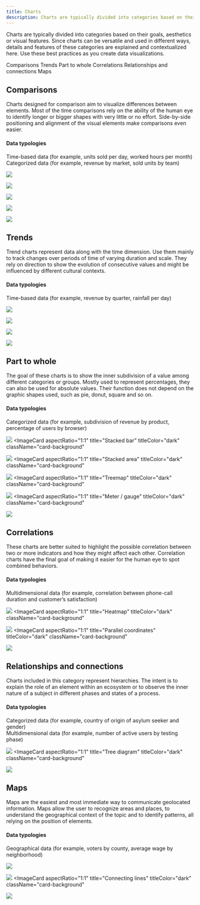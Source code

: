 ```yaml
---
title: Charts
description: Charts are typically divided into categories based on their goals, aesthetics or visual features. Since charts can be versatile and used in different ways, details and features of these categories are explained and contextualized here. Use these best practices as you create data visualizations.
---
```



<PageDescription>

Charts are typically divided into categories based on their goals, aesthetics or visual features. Since charts can be versatile and used in different ways, details and features of these categories are explained and contextualized here. Use these best practices as you create data visualizations.
</PageDescription>

<AnchorLinks>
  <AnchorLink>Comparisons</AnchorLink>
  <AnchorLink>Trends</AnchorLink>
  <AnchorLink>Part to whole</AnchorLink>
  <AnchorLink>Correlations</AnchorLink>
  <AnchorLink>Relationships and connections</AnchorLink>
  <AnchorLink>Maps</AnchorLink>
</AnchorLinks>

## Comparisons

Charts designed for comparison aim to visualize differences between elements. Most of the time comparisons rely on the ability of the human eye to identify longer or bigger shapes with very little or no effort. Side-by-side positioning and alignment of the visual elements make comparisons even easier.

#### Data typologies
Time-based data (for example, units sold per day, worked hours per month)<br/>
Categorized data (for example, revenue by market, sold units by team)

<Row className="image-card-group chart-page">
<Column colMd={3} colLg={3} noGutterSm className="homepage--no-gutter">
<ImageCard
  aspectRatio="1:1"
  title="Bar chart"
  titleColor="dark"
  className="card-background"
>

![](/images/charts/Comparisons/Bar_chart.svg)
</ImageCard>
</Column>

<Column colMd={3} colLg={3} noGutterSm className="homepage--no-gutter">
<ImageCard
  aspectRatio="1:1"
  title="Grouped bar"
  titleColor="dark"
  className="card-background"
>

![](/images/charts/Comparisons/Grouped_bar.svg)

</ImageCard>
</Column>
<Column colMd={3} colLg={3} noGutterSm className="homepage--no-gutter">
<ImageCard
  aspectRatio="1:1"
  title="Bubble chart"
  titleColor="dark"
  className="card-background"
>

![](/images/charts/Comparisons/Bubble_chart.svg)

</ImageCard>
</Column>
<Column colMd={3} colLg={3} noGutterSm className="homepage--no-gutter">
<ImageCard
  aspectRatio="1:1"
  title="Radar chart"
  titleColor="dark"
  className="card-background"
>

![](/images/charts/Comparisons/Radar_chart.svg)

</ImageCard>
</Column>
<Column colMd={3} colLg={3} noGutterSm className="homepage--no-gutter">
<ImageCard
  aspectRatio="1:1"
  title="Horizontal bar chart"
  titleColor="dark"
  className="card-background"
>

![](/images/charts/Comparisons/Horizontal_bar.svg)

</ImageCard>
</Column>
</Row>


## Trends

Trend charts represent data along with the time dimension. Use them mainly to track changes over periods of time of varying duration and scale. They rely on direction to show the evolution of consecutive values and might be influenced by different cultural contexts.

#### Data typologies

Time-based data (for example, revenue by quarter, rainfall per day)

<Row className="image-card-group chart-page">
<Column colMd={3} colLg={3} noGutterSm className="homepage--no-gutter">
<ImageCard
  aspectRatio="1:1"
  title="Line chart"
  titleColor="dark"
  className="card-background"
>

![](/images/charts/Trends/Line_chart.svg)
</ImageCard>
</Column>

<Column colMd={3} colLg={3} noGutterSm className="homepage--no-gutter">
<ImageCard
  aspectRatio="1:1"
  title="Area chart"
  titleColor="dark"
  className="card-background"
>

![](/images/charts/Trends/Area_chart.svg)

</ImageCard>
</Column>
<Column colMd={3} colLg={3} noGutterSm className="homepage--no-gutter">
<ImageCard
  aspectRatio="1:1"
  title="Histogram"
  titleColor="dark"
  className="card-background"
>

![](/images/charts/Trends/Histogram.svg)

</ImageCard>
</Column>
<Column colMd={3} colLg={3} noGutterSm className="homepage--no-gutter">
<ImageCard
  aspectRatio="1:1"
  title="Stream chart"
  titleColor="dark"
  className="card-background"
>

![](/images/charts/Trends/Stream_chart.svg)

</ImageCard>
</Column>
</Row>

## Part to whole

The goal of these charts is to show the inner subdivision of a value among different categories or groups. Mostly used to represent percentages, they can also be used for absolute values. Their function does not depend on the graphic shapes used, such as pie, donut, square and so on.

#### Data typologies
Categorized data (for example, subdivision of revenue by product, percentage of users by browser)

<Row className="image-card-group chart-page">
<Column colMd={3} colLg={3} noGutterSm className="homepage--no-gutter">
<ImageCard
  aspectRatio="1:1"
  title="Donut / pie"
  titleColor="dark"
  className="card-background"
>

![](/images/charts/Part_to_whole/Donut_pie.svg)
</ImageCard>
</Column>
<Column colMd={3} colLg={3} noGutterSm className="homepage--no-gutter">
<ImageCard
  aspectRatio="1:1"
  title="Stacked bar"
  titleColor="dark"
  className="card-background"
>

![](/images/charts/Part_to_whole/Stacked_bar.svg)
</ImageCard>
</Column>
<Column colMd={3} colLg={3} noGutterSm className="homepage--no-gutter">
<ImageCard
  aspectRatio="1:1"
  title="Stacked area"
  titleColor="dark"
  className="card-background"
>

![](/images/charts/Part_to_whole/Stacked_area.svg)
</ImageCard>
</Column>
<Column colMd={3} colLg={3} noGutterSm className="homepage--no-gutter">
<ImageCard
  aspectRatio="1:1"
  title="Treemap"
  titleColor="dark"
  className="card-background"
>

![](/images/charts/Part_to_whole/Treemap.svg)
</ImageCard>
</Column>
<Column colMd={3} colLg={3} noGutterSm className="homepage--no-gutter">
<ImageCard
  aspectRatio="1:1"
  title="Meter / gauge"
  titleColor="dark"
  className="card-background"
>

![](/images/charts/Part_to_whole/Meter_gauge.svg)
</ImageCard>
</Column>
</Row>

## Correlations

These charts are better suited to highlight the possible correlation between two or more indicators and how they might affect each other. Correlation charts have the final goal of making it easier for the human eye to spot combined behaviors.

#### Data typologies
Multidimensional data (for example, correlation between phone-call duration and customer’s satisfaction)

<Row className="image-card-group chart-page">
<Column colMd={3} colLg={3} noGutterSm className="homepage--no-gutter">
<ImageCard
  aspectRatio="1:1"
  title="Scatterplot"
  titleColor="dark"
  className="card-background"
>

![](images/charts/Correlations/Scatterplot.svg)
</ImageCard>
</Column>
<Column colMd={3} colLg={3} noGutterSm className="homepage--no-gutter">
<ImageCard
  aspectRatio="1:1"
  title="Heatmap"
  titleColor="dark"
  className="card-background"
>

![](images/charts/Correlations/Heatmap.svg)
</ImageCard>
</Column>
<Column colMd={3} colLg={3} noGutterSm className="homepage--no-gutter">
<ImageCard
  aspectRatio="1:1"
  title="Parallel coordinates"
  titleColor="dark"
  className="card-background"
>

![](images/charts/Correlations/Parallel.svg)
</ImageCard>
</Column>
</Row>

## Relationships and connections

Charts included in this category represent hierarchies. The intent is to explain the role of an element within an ecosystem or to observe the inner nature of a subject in different phases and states of a process.

#### Data typologies
Categorized data (for example, country of origin of asylum seeker and gender) <br/>
Multidimensional data (for example, number of active users by testing phase)

<Row className="image-card-group chart-page">
<Column colMd={3} colLg={3} noGutterSm className="homepage--no-gutter">
<ImageCard
  aspectRatio="1:1"
  title="Alluvial diagram"
  titleColor="dark"
  className="card-background"
>

![](images/charts/Relationships_connections/Alluvial.svg)
</ImageCard>
</Column>
<Column colMd={3} colLg={3} noGutterSm className="homepage--no-gutter">
<ImageCard
  aspectRatio="1:1"
  title="Tree diagram"
  titleColor="dark"
  className="card-background"
>

![](images/charts/Relationships_connections/Tree_diagram.svg)
</ImageCard>
</Column>

</Row>

## Maps

Maps are the easiest and most immediate way to communicate geolocated information. Maps allow the user to recognize areas and places, to understand the geographical context of the topic and to identify patterns, all relying on the position of elements.

#### Data typologies
Geographical data (for example, voters by county, average wage by neighborhood)

<Row className="image-card-group chart-page">
<Column colMd={3} colLg={3} noGutterSm className="homepage--no-gutter">
<ImageCard
  aspectRatio="1:1"
  title="Choropleth map"
  titleColor="dark"
  className="card-background"
>

![](images/charts/Maps/Choropleth.svg)
</ImageCard>
</Column>

<Column colMd={3} colLg={3} noGutterSm className="homepage--no-gutter">
<ImageCard
  aspectRatio="1:1"
  title="Proportional symbol"
  titleColor="dark"
  className="card-background"
>

![](images/charts/Maps/Proportional.svg)
</ImageCard>
</Column>
<Column colMd={3} colLg={3} noGutterSm className="homepage--no-gutter">
<ImageCard
  aspectRatio="1:1"
  title="Connecting lines"
  titleColor="dark"
  className="card-background"
>

![](images/charts/Maps/Connecting.svg)
</ImageCard>
</Column>
</Row>











